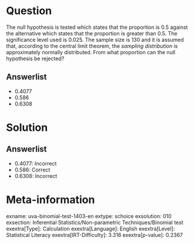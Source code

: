 Question
========

The null hypothesis is tested which states that the proportion is 0.5 against the alternative which states that the proportion is greater than 0.5. The significance level used is 0.025. The sample size is 130 and it is assumed that, according to the central limit theorem, the *sampling distribution* is approximately normally distributed. From what proportion can the null hypothesis be rejected?

Answerlist
----------

* 0.4077
* 0.586
* 0.6308

Solution
========

Answerlist
----------

* 0.4077: Incorrect
* 0.586: Correct
* 0.6308: Incorrect

Meta-information
================
exname: uva-binomial-test-1403-en
extype: schoice
exsolution: 010
exsection: Inferential Statistics/Non-parametric Techniques/Binomial test
exextra[Type]: Calculation
exextra[Language]: English
exextra[Level]: Statistical Literacy
exextra[IRT-Difficulty]: 3.316
exextra[p-value]: 0.2367
